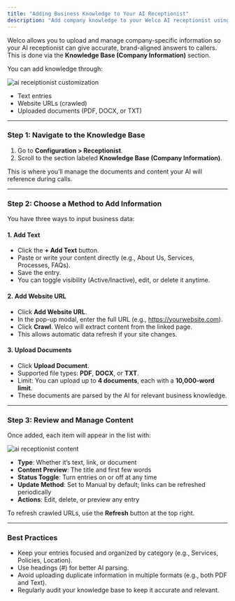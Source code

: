 ```yaml
---
title: "Adding Business Knowledge to Your AI Receptionist"
description: "Add company knowledge to your Welco AI receptionist using text, website URLs, or documents. Keep your AI informed and responsive to business-specific queries. "
---
```


Welco allows you to upload and manage company-specific information so your AI receptionist can give accurate, brand-aligned answers to callers. This is done via the **Knowledge Base (Company Information)** section.

You can add knowledge through:

![ai receiptionist customization](/images/Screenshot2025-05-24at10.52.57AM.png)

- Text entries
- Website URLs (crawled)
- Uploaded documents (PDF, DOCX, or TXT)

---

### **Step 1: Navigate to the Knowledge Base**

1. Go to **Configuration \> Receptionist**.
2. Scroll to the section labeled **Knowledge Base (Company Information)**.

This is where you’ll manage the documents and content your AI will reference during calls.

---

### **Step 2: Choose a Method to Add Information**

You have three ways to input business data:

#### **1. Add Text**

- Click the **\+ Add Text** button.
- Paste or write your content directly (e.g., About Us, Services, Processes, FAQs).
- Save the entry.
- You can toggle visibility (Active/Inactive), edit, or delete it anytime.

#### **2. Add Website URL**

- Click **Add Website URL**.
- In the pop-up modal, enter the full URL (e.g., https://yourwebsite.com).
- Click **Crawl**. Welco will extract content from the linked page.
- This allows automatic data refresh if your site changes.

#### **3. Upload Documents**

- Click **Upload Document**.
- Supported file types: **PDF**, **DOCX**, or **TXT**.
- Limit: You can upload up to **4 documents**, each with a **10,000-word limit**.
- These documents are parsed by the AI for relevant business knowledge.

---

### **Step 3: Review and Manage Content**

Once added, each item will appear in the list with:

![ai receptionist content](/images/Screenshot2025-05-24at10.53.46AM.png)

- **Type**: Whether it’s text, link, or document
- **Content Preview**: The title and first few words
- **Status Toggle**: Turn entries on or off at any time
- **Update Method**: Set to Manual by default; links can be refreshed periodically
- **Actions**: Edit, delete, or preview any entry

To refresh crawled URLs, use the **Refresh** button at the top right.

---

### **Best Practices**

- Keep your entries focused and organized by category (e.g., Services, Policies, Location).
- Use headings (#) for better AI parsing.
- Avoid uploading duplicate information in multiple formats (e.g., both PDF and Text).
- Regularly audit your knowledge base to keep it accurate and relevant.